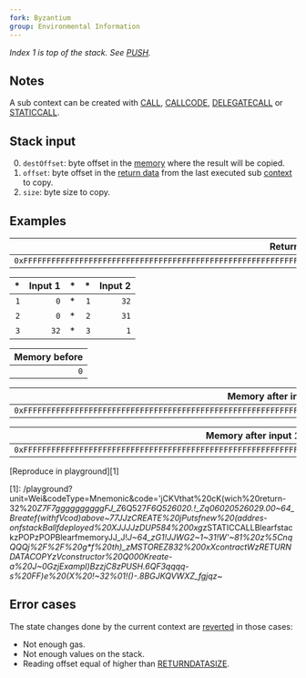 ```yaml
---
fork: Byzantium
group: Environmental Information
---
```


_Index 1 is top of the stack. See [PUSH](/#60)._

## Notes

A sub context can be created with [CALL](/#F1), [CALLCODE](/#F2), [DELEGATECALL](/#F4) or [STATICCALL](/#FA).

## Stack input

0. `destOffset`: byte offset in the [memory](/about#memory) where the result will be copied.
1. `offset`: byte offset in the [return data](/about#returndata) from the last executed sub [context](/about#executionenv) to copy.
2. `size`: byte size to copy.

## Examples

|                                                          Return data |
| -------------------------------------------------------------------: |
| `0xFFFFFFFFFFFFFFFFFFFFFFFFFFFFFFFFFFFFFFFFFFFFFFFFFFFFFFFFFFFFFFFF` |

|  \* | Input 1 |  \* |  \* | Input 2 |
| --: | ------: | --: | --: | ------: |
| `1` |     `0` |  \* | `1` |    `32` |
| `2` |     `0` |  \* | `2` |    `31` |
| `3` |    `32` |  \* | `3` |     `1` |

| Memory before |
| ------------: |
|           `0` |

|                                                 Memory after input 1 |
| -------------------------------------------------------------------: |
| `0xFFFFFFFFFFFFFFFFFFFFFFFFFFFFFFFFFFFFFFFFFFFFFFFFFFFFFFFFFFFFFFFF` |

|                                            Memory after input 1 then 2 |
| ---------------------------------------------------------------------: |
| `0xFFFFFFFFFFFFFFFFFFFFFFFFFFFFFFFFFFFFFFFFFFFFFFFFFFFFFFFFFFFFFFFFFF` |

[Reproduce in playground][1]

[1]: /playground?unit=Wei&codeType=Mnemonic&code='jCKVthat%20cK(wich%20return-32%20*Z7F7ggggggggggFJ_Z*6Q527*F6Q526020.!_Zq06020526029.00~64_Breatef(withfVcod)above~77JJzCREATE%20jPutsfnew%20(addres-onfstackBallfdeployed%20XJJJJzDUP584%200xg*zSTATICCALLBlearfstackzPOPzPOPBlearfmemoryJJ_J!_J~64_zG1!JJWG2~1~31!W'~81%20z%5CnqQQQj%2F%2F%20g***f%20th)_zMSTOREZ832%200xXcontractWzRETURNDATACOPYzVconstructor%20Q000Kreate-a%20J~0GzjExampl)BzzjC8zPUSH.6QF3qqqq-s%20*FF)e%20(X%20!~32%01!()*-.8BGJKQVWXZ_fgjqz~_

## Error cases

The state changes done by the current context are [reverted](#FD) in those cases:

- Not enough gas.
- Not enough values on the stack.
- Reading offset equal of higher than [RETURNDATASIZE](#3D).
